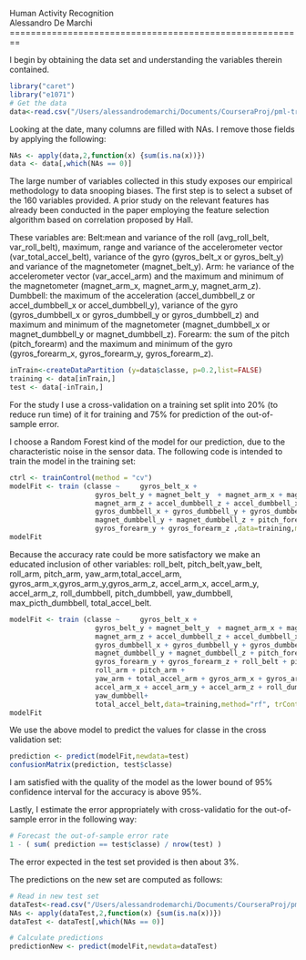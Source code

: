 Human Activity Recognition   
Alessandro De Marchi
========================================================

I begin by obtaining the data set and understanding the variables therein contained.

```r
library("caret")
library("e1071")
# Get the data
data<-read.csv("/Users/alessandrodemarchi/Documents/CourseraProj/pml-training.csv")
```

Looking at the date, many columns are filled with NAs. I remove those fields by applying the following:

```r
NAs <- apply(data,2,function(x) {sum(is.na(x))}) 
data <- data[,which(NAs == 0)]
```

The large number of variables collected in this study exposes our empirical methodology to data snooping biases. The first step is to select a subset of the 160 variables provided. A prior study on the relevant features has already been conducted in the paper employing the feature selection algorithm based on correlation proposed by Hall. 

These variables are:
Belt:mean and variance of the roll (avg_roll_belt, var_roll_belt), maximum, range and variance of the accelerometer vector (var_total_accel_belt), variance of the gyro (gyros_belt_x or gyros_belt_y) and variance of the magnetometer (magnet_belt_y).
Arm: he variance of the accelerometer vector (var_accel_arm) and the maximum and minimum of the magnetometer (magnet_arm_x, magnet_arm_y, magnet_arm_z).
Dumbbell: the maximum of the acceleration (accel_dumbbell_z or accel_dumbbell_x or accel_dumbbell_y), variance of the gyro (gyros_dumbbell_x or gyros_dumbbell_y or gyros_dumbbell_z) and maximum and minimum of the magnetometer (magnet_dumbbell_x or magnet_dumbbell_y or magnet_dumbbell_z).
Forearm: the sum of the pitch (pitch_forearm) and the maximum and minimum of the gyro (gyros_forearm_x, gyros_forearm_y, gyros_forearm_z).

```r
inTrain<-createDataPartition (y=data$classe, p=0.2,list=FALSE)
training <- data[inTrain,]
test <- data[-inTrain,]
```

For the study I use a cross-validation on a training set split into 20% (to reduce run time) of it for training and 75% for prediction of the out-of-sample error. 

I choose a Random Forest kind of the model for our prediction, due to the characteristic noise in the sensor data. The following code is intended to train the model in the training set:

```r
ctrl <- trainControl(method = "cv")
modelFit <- train (classe ~     gyros_belt_x +
                     gyros_belt_y + magnet_belt_y  + magnet_arm_x + magnet_arm_y +
                     magnet_arm_z + accel_dumbbell_z + accel_dumbbell_x + accel_dumbbell_y + 
                     gyros_dumbbell_x + gyros_dumbbell_y + gyros_dumbbell_z  + magnet_dumbbell_x +
                     magnet_dumbbell_y + magnet_dumbbell_z + pitch_forearm + gyros_forearm_x +
                     gyros_forearm_y + gyros_forearm_z ,data=training,method="rf", trControl=ctrl)
modelFit
```

Because the accuracy rate could be more satisfactory we make an educated inclusion of other variables: 
roll_belt, pitch_belt,yaw_belt, roll_arm, pitch_arm, yaw_arm,total_accel_arm, gyros_arm_x,gyros_arm_y,gyros_arm_z, accel_arm_x, accel_arm_y, accel_arm_z, roll_dumbbell, pitch_dumbbell, yaw_dumbbell, max_picth_dumbbell, total_accel_belt.


```r
modelFit <- train (classe ~     gyros_belt_x +
                     gyros_belt_y + magnet_belt_y  + magnet_arm_x + magnet_arm_y +
                     magnet_arm_z + accel_dumbbell_z + accel_dumbbell_x + accel_dumbbell_y + 
                     gyros_dumbbell_x + gyros_dumbbell_y + gyros_dumbbell_z  + magnet_dumbbell_x +
                     magnet_dumbbell_y + magnet_dumbbell_z + pitch_forearm + gyros_forearm_x +
                     gyros_forearm_y + gyros_forearm_z + roll_belt + pitch_belt + yaw_belt +
                     roll_arm + pitch_arm + 
                     yaw_arm + total_accel_arm + gyros_arm_x + gyros_arm_y + gyros_arm_z +
                     accel_arm_x + accel_arm_y + accel_arm_z + roll_dumbbell + pitch_dumbbell+
                     yaw_dumbbell+
                     total_accel_belt,data=training,method="rf", trControl=ctrl)
modelFit
```


We use the above model to predict the values for classe in the cross validation set:

```r
prediction <- predict(modelFit,newdata=test)
confusionMatrix(prediction, test$classe)

```

I am satisfied with the quality of the model as the lower bound of 95% confidence interval for the accuracy is above 95%.

Lastly, I estimate the error appropriately with cross-validatio for the out-of-sample error in the following way:

```r
# Forecast the out-of-sample error rate
1 - ( sum( prediction == test$classe) / nrow(test) )
```

The error expected in the test set provided is then about 3%.

The predictions on the new set are computed as follows:

```r
# Read in new test set
dataTest<-read.csv("/Users/alessandrodemarchi/Documents/CourseraProj/pml-testing.csv",na.strings=c("NA",""))
NAs <- apply(dataTest,2,function(x) {sum(is.na(x))}) 
dataTest <- dataTest[,which(NAs == 0)]

# Calculate predictions
predictionNew <- predict(modelFit,newdata=dataTest)

```